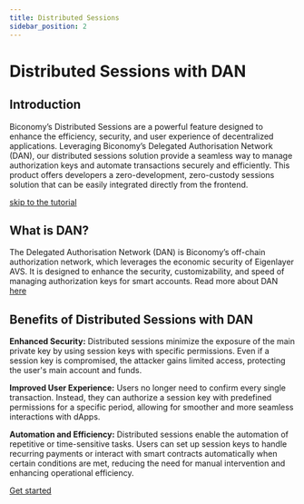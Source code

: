 ```yaml
---
title: Distributed Sessions
sidebar_position: 2
---
```


# Distributed Sessions with DAN

## Introduction

Biconomy’s Distributed Sessions are a powerful feature designed to enhance the efficiency, security, and user experience of decentralized applications. Leveraging Biconomy’s Delegated Authorisation Network (DAN), our distributed sessions solution provide a seamless way to manage authorization keys and automate transactions securely and efficiently. This product offers developers a zero-development, zero-custody sessions solution that can be easily integrated directly from the frontend.

[skip to the tutorial](/tutorials/sessions/createDistributedSession)


## What is DAN?

The Delegated Authorisation Network (DAN) is Biconomy’s off-chain authorization network, which leverages the economic security of Eigenlayer AVS. It is designed to enhance the security, customizability, and speed of managing authorization keys for smart accounts. Read more about DAN [here](https://www.biconomy.io/post/introducing-dan-the-programmable-authorisation-network-for-ai-agents)

## Benefits of Distributed Sessions with DAN

**Enhanced Security:** Distributed sessions minimize the exposure of the main private key by using session keys with specific permissions. Even if a session key is compromised, the attacker gains limited access, protecting the user's main account and funds.

**Improved User Experience:** Users no longer need to confirm every single transaction. Instead, they can authorize a session key with predefined permissions for a specific period, allowing for smoother and more seamless interactions with dApps.

**Automation and Efficiency:** Distributed sessions enable the automation of repetitive or time-sensitive tasks. Users can set up session keys to handle recurring payments or interact with smart contracts automatically when certain conditions are met, reducing the need for manual intervention and enhancing operational efficiency.

[Get started](/tutorials/sessions/createDistributedSession)